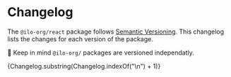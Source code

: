 
<Meta title="Getting Started / Changelog" />

# Changelog

The `@ilo-org/react` package follows [Semantic Versioning](https://semver.org/). This changelog lists the changes for each version of the package.

🚧 Keep in mind `@ilo-org/` packages are versioned independatly.

<div className="changelog">
  <Markdown>{Changelog.substring(Changelog.indexOf("\n") + 1)}</Markdown>
</div>
